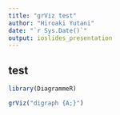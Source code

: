```yaml
---
title: "grViz test"
author: "Hiroaki Yutani"
date: "`r Sys.Date()`"
output: ioslides_presentation
---
```


## test

```r
library(DiagrammeR)

grViz("digraph {A;}")
```
